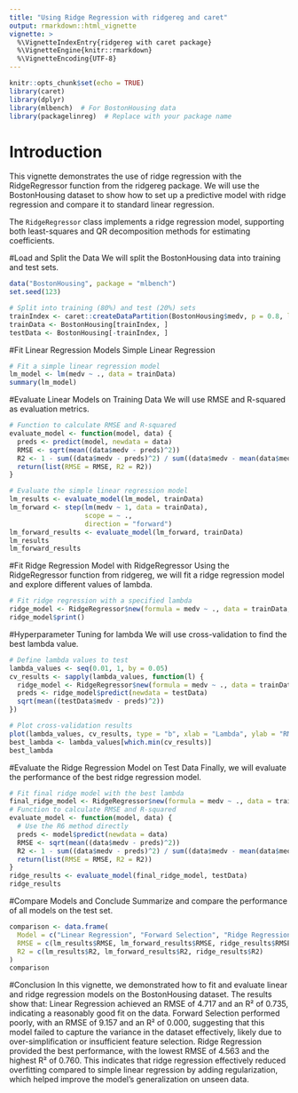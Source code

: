 ```yaml
---
title: "Using Ridge Regression with ridgereg and caret"
output: rmarkdown::html_vignette
vignette: >
  %\VignetteIndexEntry{ridgereg with caret package}
  %\VignetteEngine{knitr::rmarkdown}
  %\VignetteEncoding{UTF-8}
---
```


```r
knitr::opts_chunk$set(echo = TRUE)
library(caret)
library(dplyr)
library(mlbench)  # For BostonHousing data
library(packagelinreg)  # Replace with your package name
```

# Introduction

This vignette demonstrates the use of ridge regression with the RidgeRegressor function from the ridgereg package. We will use the BostonHousing dataset to show how to set up a predictive model with ridge regression and compare it to standard linear regression.

The `RidgeRegressor` class implements a ridge regression model, supporting both least-squares and QR decomposition methods for estimating coefficients.

#Load and Split the Data
We will split the BostonHousing data into training and test sets.
```r
data("BostonHousing", package = "mlbench")
set.seed(123)

# Split into training (80%) and test (20%) sets
trainIndex <- caret::createDataPartition(BostonHousing$medv, p = 0.8, list = FALSE)
trainData <- BostonHousing[trainIndex, ]
testData <- BostonHousing[-trainIndex, ]

```

#Fit Linear Regression Models
Simple Linear Regression
```r
# Fit a simple linear regression model
lm_model <- lm(medv ~ ., data = trainData)
summary(lm_model)

```

#Evaluate Linear Models on Training Data
We will use RMSE and R-squared as evaluation metrics.

```r
# Function to calculate RMSE and R-squared
evaluate_model <- function(model, data) {
  preds <- predict(model, newdata = data)
  RMSE <- sqrt(mean((data$medv - preds)^2))
  R2 <- 1 - sum((data$medv - preds)^2) / sum((data$medv - mean(data$medv))^2)
  return(list(RMSE = RMSE, R2 = R2))
}

# Evaluate the simple linear regression model
lm_results <- evaluate_model(lm_model, trainData)
lm_forward <- step(lm(medv ~ 1, data = trainData), 
                   scope = ~ .,
                   direction = "forward")
lm_forward_results <- evaluate_model(lm_forward, trainData)
lm_results
lm_forward_results

```

#Fit Ridge Regression Model with RidgeRegressor
Using the RidgeRegressor function from ridgereg, we will fit a ridge regression model and explore different values of lambda.

```r
# Fit ridge regression with a specified lambda
ridge_model <- RidgeRegressor$new(formula = medv ~ ., data = trainData, lambda = 0.1)
ridge_model$print()

```

#Hyperparameter Tuning for lambda
We will use cross-validation to find the best lambda value.

```r
# Define lambda values to test
lambda_values <- seq(0.01, 1, by = 0.05)
cv_results <- sapply(lambda_values, function(l) {
  ridge_model <- RidgeRegressor$new(formula = medv ~ ., data = trainData, lambda = l)
  preds <- ridge_model$predict(newdata = testData)
  sqrt(mean((testData$medv - preds)^2))
})

# Plot cross-validation results
plot(lambda_values, cv_results, type = "b", xlab = "Lambda", ylab = "RMSE")
best_lambda <- lambda_values[which.min(cv_results)]
best_lambda

```

#Evaluate the Ridge Regression Model on Test Data
Finally, we will evaluate the performance of the best ridge regression model.

```r
# Fit final ridge model with the best lambda
final_ridge_model <- RidgeRegressor$new(formula = medv ~ ., data = trainData, lambda = best_lambda)
# Function to calculate RMSE and R-squared
evaluate_model <- function(model, data) {
  # Use the R6 method directly
  preds <- model$predict(newdata = data)
  RMSE <- sqrt(mean((data$medv - preds)^2))
  R2 <- 1 - sum((data$medv - preds)^2) / sum((data$medv - mean(data$medv))^2)
  return(list(RMSE = RMSE, R2 = R2))
}
ridge_results <- evaluate_model(final_ridge_model, testData)
ridge_results
```

#Compare Models and Conclude
Summarize and compare the performance of all models on the test set.

```r
comparison <- data.frame(
  Model = c("Linear Regression", "Forward Selection", "Ridge Regression"),
  RMSE = c(lm_results$RMSE, lm_forward_results$RMSE, ridge_results$RMSE),
  R2 = c(lm_results$R2, lm_forward_results$R2, ridge_results$R2)
)
comparison

```

#Conclusion
In this vignette, we demonstrated how to fit and evaluate linear and ridge regression models on the BostonHousing dataset. The results show that:
Linear Regression achieved an RMSE of 4.717 and an R² of 0.735, indicating a reasonably good fit on the data.
Forward Selection performed poorly, with an RMSE of 9.157 and an R² of 0.000, suggesting that this model failed to capture the variance in the dataset effectively, likely due to over-simplification or insufficient feature selection.
Ridge Regression provided the best performance, with the lowest RMSE of 4.563 and the highest R² of 0.760. This indicates that ridge regression effectively reduced overfitting compared to simple linear regression by adding regularization, which helped improve the model’s generalization on unseen data.